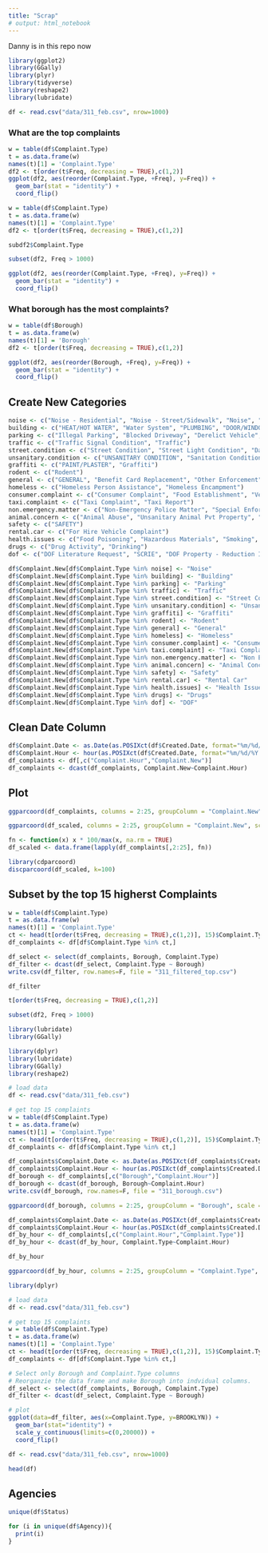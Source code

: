 ```yaml
---
title: "Scrap"
# output: html_notebook
---
```

Danny is in this repo now
```r
library(ggplot2)
library(GGally) 
library(plyr)
library(tidyverse)
library(reshape2)
library(lubridate)
```

```r
df <- read.csv("data/311_feb.csv", nrow=1000)
```


### What are the top complaints
```r
w = table(df$Complaint.Type)
t = as.data.frame(w)
names(t)[1] = 'Complaint.Type'
df2 <- t[order(t$Freq, decreasing = TRUE),c(1,2)]
ggplot(df2, aes(reorder(Complaint.Type, +Freq), y=Freq)) +
  geom_bar(stat = "identity") +
  coord_flip()
```

```r
w = table(df$Complaint.Type)
t = as.data.frame(w)
names(t)[1] = 'Complaint.Type'
df2 <- t[order(t$Freq, decreasing = TRUE),c(1,2)]
```
```r
subdf2$Complaint.Type
```

```r
subset(df2, Freq > 1000)
```

```r
ggplot(df2, aes(reorder(Complaint.Type, +Freq), y=Freq)) +
  geom_bar(stat = "identity") +
  coord_flip()
```

### What borough has the most complaints?
```r
w = table(df$Borough)
t = as.data.frame(w)
names(t)[1] = 'Borough'
df2 <- t[order(t$Freq, decreasing = TRUE),c(1,2)]
```

```r
ggplot(df2, aes(reorder(Borough, +Freq), y=Freq)) +
  geom_bar(stat = "identity") +
  coord_flip()
```

## Create New Categories
```r
noise <- c("Noise - Residential", "Noise - Street/Sidewalk", "Noise", "Noise - Commercial", "Noise - Vehicle", "Noise - Park", "Noise - Helicopter")
building <- c("HEAT/HOT WATER", "Water System", "PLUMBING", "DOOR/WINDOW", "Sewer", "WATER LEAK", "General Construction/Plumbing", "Building/Use", "ELECTRIC", "FLOORING/STAIRS", "Maintenance or Facility", "Elevator", "Lead", "Plumbing", "Housing - Low Income Senior", "Indoor Air Quality", "Electrical", "Water Conservation", "School Maintenance", "Boilers", "Water Quality", "ELEVATOR", "OUTSIDE BUILDING", "Indoor Sewage", "Non-Residential Heat")
parking <- c("Illegal Parking", "Blocked Driveway", "Derelict Vehicle", "Derelict Vehicles", "Vacant Lot", "Derelict Bicycle")
traffic <- c("Traffic Signal Condition", "Traffic")
street.condition <- c("Street Condition", "Street Light Condition", "Damaged Tree", "New Tree Request", "Overgrown Tree/Branches", "Snow", "Dead/Dying Tree", "Broken Muni Meter", "Root/Sewer/Sidewalk Condition", "Air Quality", "Street Sign - Damaged", "Sidewalk Condition","Street Sign - Missing", "Highway Condition", "Illegal Tree Damage", "Standing Water", "Curb Condition", "Violation of Park Rules", "Street Sign - Dangling", "Broken Parking Meter", "Overflowing Litter Baskets")
unsanitary.condition <- c("UNSANITARY CONDITION", "Sanitation Condition", "Missed Collection (All Materials)", "Dirty Conditions")
graffiti <- c("PAINT/PLASTER", "Graffiti")
rodent <- c("Rodent")
general <- c("GENERAL", "Benefit Card Replacement", "Other Enforcement", "Agency Issues", "Opinion for the Mayor", "Housing Options", "Request Xmas Tree Collection", "DRIE", "Request Large Bulky Item Collection",  "Electronics Waste", "APPLIANCE", "Special Projects Inspection Team (SPIT)", "Litter Basket / Request", "Asbestos")
homeless <- c("Homeless Person Assistance", "Homeless Encampment")
consumer.complaint <- c("Consumer Complaint", "Food Establishment", "Vending", "Cable Complaint")
taxi.complaint <- c("Taxi Complaint", "Taxi Report")
non.emergency.matter <- c("Non-Emergency Police Matter", "Special Enforcement")
animal.concern <- c("Animal Abuse", "Unsanitary Animal Pvt Property", "Animal in a Park")
safety <- c("SAFETY")
rental.car <- c("For Hire Vehicle Complaint")
health.issues <- c("Food Poisoning", "Hazardous Materials", "Smoking", "Industrial Waste")
drugs <- c("Drug Activity", "Drinking")
dof <- c("DOF Literature Request", "SCRIE", "DOF Property - Reduction Issue", "DOF Property - Payment Issue", "DOF Property - Request Copy", "DOF Property - Update Account", "DOT Literature Request", "DOF Parking - Payment Issue", "HPD Literature Request", "DCA / DOH New License Application Request", "DOF Property - Owner Issue", "DPR Internal", "DOF Parking - Tax Exemption")

```

```r
df$Complaint.New[df$Complaint.Type %in% noise] <- "Noise"
df$Complaint.New[df$Complaint.Type %in% building] <- "Building"
df$Complaint.New[df$Complaint.Type %in% parking] <- "Parking"
df$Complaint.New[df$Complaint.Type %in% traffic] <- "Traffic"
df$Complaint.New[df$Complaint.Type %in% street.condition] <- "Street Condition"
df$Complaint.New[df$Complaint.Type %in% unsanitary.condition] <- "Unsanitary Condition"
df$Complaint.New[df$Complaint.Type %in% graffiti] <- "Graffiti"
df$Complaint.New[df$Complaint.Type %in% rodent] <- "Rodent"
df$Complaint.New[df$Complaint.Type %in% general] <- "General"
df$Complaint.New[df$Complaint.Type %in% homeless] <- "Homeless"
df$Complaint.New[df$Complaint.Type %in% consumer.complaint] <- "Consumer Complaint"
df$Complaint.New[df$Complaint.Type %in% taxi.complaint] <- "Taxi Complaint"
df$Complaint.New[df$Complaint.Type %in% non.emergency.matter] <- "Non Emergency Matter"
df$Complaint.New[df$Complaint.Type %in% animal.concern] <- "Animal Concern"
df$Complaint.New[df$Complaint.Type %in% safety] <- "Safety"
df$Complaint.New[df$Complaint.Type %in% rental.car] <- "Rental Car"
df$Complaint.New[df$Complaint.Type %in% health.issues] <- "Health Issues"
df$Complaint.New[df$Complaint.Type %in% drugs] <- "Drugs"
df$Complaint.New[df$Complaint.Type %in% dof] <- "DOF"
```

## Clean Date Column

```r
df$Complaint.Date <- as.Date(as.POSIXct(df$Created.Date, format="%m/%d/%Y"))
df$Complaint.Hour <- hour(as.POSIXct(df$Created.Date, format="%m/%d/%Y %I:%M:%S %p"))
df_complaints <- df[,c("Complaint.Hour","Complaint.New")]
df_complaints <- dcast(df_complaints, Complaint.New~Complaint.Hour)
```


## Plot

```r
ggparcoord(df_complaints, columns = 2:25, groupColumn = "Complaint.New", scale = "globalminmax")
```


```r
ggparcoord(df_scaled, columns = 2:25, groupColumn = "Complaint.New", scale = "globalminmax")

```


```r
fn <- function(x) x * 100/max(x, na.rm = TRUE)
df_scaled <- data.frame(lapply(df_complaints[,2:25], fn))
```

```r
library(cdparcoord)
discparcoord(df_scaled, k=100) 
```


## Subset by the top 15 higherst Complaints

```r
w = table(df$Complaint.Type)
t = as.data.frame(w)
names(t)[1] = 'Complaint.Type'
ct <- head(t[order(t$Freq, decreasing = TRUE),c(1,2)], 15)$Complaint.Type
df_complaints <- df[df$Complaint.Type %in% ct,]
```
```r
df_select <- select(df_complaints, Borough, Complaint.Type)
df_filter <- dcast(df_select, Complaint.Type ~ Borough)
write.csv(df_filter, row.names=F, file = "311_filtered_top.csv")
```
```r
df_filter
```

```r
t[order(t$Freq, decreasing = TRUE),c(1,2)]
```

```r
subset(df2, Freq > 1000)
```
```r
library(lubridate)
library(GGally)
```

```r
library(dplyr)
library(lubridate)
library(GGally)
library(reshape2)

# load data
df <- read.csv("data/311_feb.csv")

# get top 15 complaints
w = table(df$Complaint.Type)
t = as.data.frame(w)
names(t)[1] = 'Complaint.Type'
ct <- head(t[order(t$Freq, decreasing = TRUE),c(1,2)], 15)$Complaint.Type
df_complaints <- df[df$Complaint.Type %in% ct,]

df_complaints$Complaint.Date <- as.Date(as.POSIXct(df_complaints$Created.Date, format="%m/%d/%Y"))
df_complaints$Complaint.Hour <- hour(as.POSIXct(df_complaints$Created.Date, format="%m/%d/%Y %I:%M:%S %p"))
df_borough <- df_complaints[,c("Borough","Complaint.Hour")]
df_borough <- dcast(df_borough, Borough~Complaint.Hour)
write.csv(df_borough, row.names=F, file = "311_borough.csv")
```



```r
ggparcoord(df_borough, columns = 2:25, groupColumn = "Borough", scale = "globalminmax")
```


```r
df_complaints$Complaint.Date <- as.Date(as.POSIXct(df_complaints$Created.Date, format="%m/%d/%Y"))
df_complaints$Complaint.Hour <- hour(as.POSIXct(df_complaints$Created.Date, format="%m/%d/%Y %I:%M:%S %p"))
df_by_hour <- df_complaints[,c("Complaint.Hour","Complaint.Type")]
df_by_hour <- dcast(df_by_hour, Complaint.Type~Complaint.Hour)
```
```r
df_by_hour
```
```r
ggparcoord(df_by_hour, columns = 2:25, groupColumn = "Complaint.Type", scale = "globalminmax")
```
```r
library(dplyr)

# load data
df <- read.csv("data/311_feb.csv")

# get top 15 complaints
w = table(df$Complaint.Type)
t = as.data.frame(w)
names(t)[1] = 'Complaint.Type'
ct <- head(t[order(t$Freq, decreasing = TRUE),c(1,2)], 15)$Complaint.Type
df_complaints <- df[df$Complaint.Type %in% ct,]

# Select only Borough and Complaint.Type columns 
# Reorganzie the data frame and make Borough into indvidual columns.
df_select <- select(df_complaints, Borough, Complaint.Type)
df_filter <- dcast(df_select, Complaint.Type ~ Borough)

# plot
ggplot(data=df_filter, aes(x=Complaint.Type, y=BROOKLYN)) +
  geom_bar(stat="identity") +
  scale_y_continuous(limits=c(0,20000)) + 
  coord_flip()
```

```r
df <- read.csv("data/311_feb.csv", nrow=1000)
```
```r
head(df)
```
## Agencies 

```r
unique(df$Status)
```
```r
for (i in unique(df$Agency)){
  print(i)
}
```

